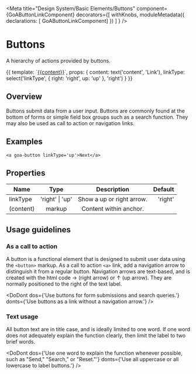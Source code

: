 

<Meta title="Design System/Basic Elements/Buttons"
  component={GoAButtonLinkComponent}
  decorators={[
        withKnobs,
        moduleMetadata({ declarations: [ GoAButtonLinkComponent] })
    ]
} />

# Buttons

A hierarchy of actions provided by buttons.

<Preview>
  <Story name="Link" height={100} parameters={
    {
      design: {
        specUrl: 'https://xd.adobe.com/spec/75ca41d4-040c-4b1d-6ff9-0430b7119cf0-03fb/screen/ea24fb1f-4b15-495f-8fe6-603d1ac538a4/Buttons',
        reviewUrl: 'https://xd.adobe.com/view/75ca41d4-040c-4b1d-6ff9-0430b7119cf0-03fb/'
      }
    }
  }>
    {{
        template: `<a goa-button href="http://alberta.gov.ca" [linkType]='linkType'>{{content}}</a>`,
        props: {
            content: text('content', 'Link'),
            linkType: select('linkType', { right: 'right', up: 'up' }, 'right')
        }
    }}
  </Story>
</Preview>

## Overview
Buttons submit data from a user input. Buttons are commonly found at the bottom of forms or simple 
field box groups such as a search function. They may also be used as call to action or navigation 
links.

## Examples
```
<a goa-button linkType='up'>Next</a>
```


## Properties

| Name     | Type | Description | Default |
|----------|:----:|:-----------:|--------:|
| linkType | 'right' \| 'up' | Show a up or right arrow. | 'right' |
| (content) | markup | Content within anchor. |

## Usage guidelines
### As a call to action
A button is a functional element that is designed to submit user data using the `<button>` markup. As a call to action `<a>` link, add a navigation arrow to distinguish it from a regular button. Navigation arrows are text-based, and is created with the html code &rarr; (right arrow) or &uarr; (up arrow). They are normally positioned to the right of the text label.

<DoDont
  dos={'Use buttons for form submissions and search queries.'}
  donts={'Use buttons as a link without a navigation arrow.'}
/>

### Text usage
All button text are in title case, and is ideally limited to one word. If one word does not adequately explain the function clearly, then limit the label to two brief words.

<DoDont
  dos={'Use one word to explain the function whenever possible, such as "Send," "Search," or "Reset."'}
  donts={'Use all uppercase or all lowercase to label buttons.'}
/>


